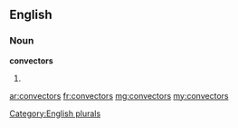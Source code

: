 ==English==

===Noun===
'''convectors'''

# {{plural of|convector}}

[[Category:English plurals]]

[[ar:convectors]]
[[fr:convectors]]
[[mg:convectors]]
[[my:convectors]]